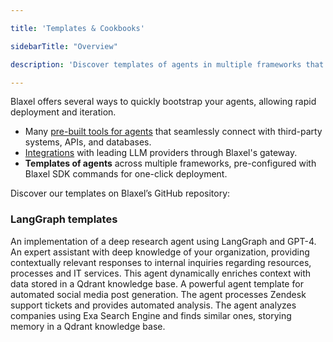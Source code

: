 ```yaml
---

title: 'Templates & Cookbooks'

sidebarTitle: "Overview"

description: 'Discover templates of agents in multiple frameworks that you can deploy on Blaxel in one click.'

---
```


Blaxel offers several ways to quickly bootstrap your agents, allowing rapid deployment and iteration.

- Many [pre-built tools for agents](../Integrations) that seamlessly connect with third-party systems, APIs, and databases.
- [Integrations](../Integrations) with leading LLM providers through Blaxel's gateway.
- **Templates of agents** across multiple frameworks, pre-configured with Blaxel SDK commands for one-click deployment.

Discover our templates on Blaxel’s GitHub repository:

### **LangGraph templates**

<Card title="Deep Research" icon="atom" href="https://github.com/blaxel-ai/template-deepresearch">
An implementation of a deep research agent using LangGraph and GPT-4.
</Card>

<Card title="Corporate Cortex" icon="building" href="https://github.com/blaxel-ai/template-corporate-cortex">
An expert assistant with deep knowledge of your organization, providing contextually relevant responses to internal inquiries regarding resources, processes and IT services.
</Card>

<Card title="Sales KPI Reporter" icon="chart-line" href="https://github.com/blaxel-ai/template-sales-kpi-reporter/tree/main">
This agent dynamically enriches context with data stored in a Qdrant knowledge base.
</Card>

<Card title="Social Post Generator" icon="thumbs-up" href="https://github.com/blaxel-ai/template-social-post-generator">
A powerful agent template for automated social media post generation.
</Card>

<Card title="Zendesk Ticket Analyzer" icon="headset" href="https://github.com/blaxel-ai/template-zendesk-ticket-analyzer">
The agent processes Zendesk support tickets and provides automated analysis.
</Card>

<Card title="Similar Company Finder" icon="magnifying-glass" href="https://github.com/blaxel-ai/template-similar-company-finder">
The agent analyzes companies using Exa Search Engine and finds similar ones, storying memory in a Qdrant knowledge base.
</Card>
